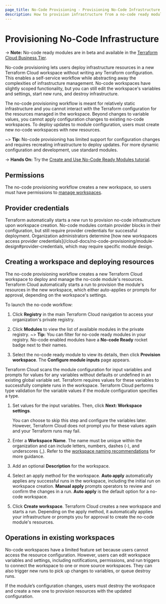 ```yaml
---
page_title: No-Code Provisioning - Provisioning No-Code Infrastructure
description: How to provision infrastructure from a no-code ready module.
---
```


# Provisioning No-Code Infrastructure

-> **Note:** No-code ready modules are in beta and available in the [Terraform Cloud Business Tier](https://www.hashicorp.com/products/terraform/pricing).

No-code provisioning lets users deploy infrastructure resources in a new Terraform Cloud workspace without writing any Terraform configuration. This enables a self-service workflow while abstracting away the complexities of infrastructure management. No-code workspaces have slightly scoped functionality, but you can still edit the workspace's variables and settings, start new runs, and destroy infrastructure.

The no-code provisioning workflow is meant for relatively static infrastructure and you cannot interact with the Terraform configuration for the resources managed in the workspace. Beyond changes to variable values, you cannot apply configuration changes to existing no-code workspaces. To deploy updates to module configuration, users must create new no-code workspaces with new resources. 

~> **Tip:** No-code provisioning has limited support for configuration changes and requires recreating infrastructure to deploy updates. For more dynamic configuration and development, use standard modules.

-> **Hands On:** Try the [Create and Use No-Code Ready Modules tutorial](https://learn.hashicorp.com/tutorials/terraform/no-code-provisioning).
## Permissions

The no-code provisioning workflow creates a new workspace, so users must have permissions to [manage workspaces](/cloud-docs/users-teams-organizations/permissions#manage-workspaces).

## Provider credentials

Terraform automatically starts a new run to provision no-code infrastructure upon workspace creation. No-code modules contain provider blocks in their configuration, but still require provider credentials for successful deployment. Organization administrators determine [how new workspaces access provider credentials](/cloud-docs/no-code-provisioning/module-design#provider-credentials, which may require specific module design. 

## Creating a workspace and deploying resources

The no-code provisioning workflow creates a new Terraform Cloud workspace to deploy and manage the no-code module's resources. Terraform Cloud automatically starts a run to provision the module's resources in the new workspace, which either auto-applies or prompts for approval, depending on the workspace's settings.

To launch the no-code workflow:

1. Click **Registry** in the main Terraform Cloud navigation to access your organization's private registry. 

1. Click **Modules** to view the list of available modules in the private registry.
~> **Tip:** You can filter for no-code ready modules in your registry. No-code enabled modules have a **No-code Ready** rocket badge next to their names. 

1. Select the no-code ready module to view its details, then click **Provision workspace**. The **Configure module inputs** page appears. 

Terraform Cloud scans the module configuration for input variables and prompts for values for any variables without defaults or undefined in an existing global variable set. Terraform requires values for these variables to successfully complete runs in the workspace. Terraform Cloud performs type validation for the variable values if the module configuration specifies a type. 

1. Set values for the input variables. Then, click **Next: Workspace settings**.
    
	You can choose to skip this step and configure the variables later. However, Terraform Cloud does not prompt you for these values again and your Terraform runs may fail. 
    
1. Enter a **Workspace Name**. The name must be unique within the organization and can include letters, numbers, dashes (-), and underscores (_). Refer to the [workspace naming recommendations](/cloud-docs/workspaces/naming) for more guidance.

1. Add an optional **Description** for the workspace.

1. Select an apply method for the workspace. **Auto apply** automatically applies any successful runs in the workspace, including the initial run on workspace creation. **Manual apply** prompts operators to review and confirm the changes in a run. **Auto apply** is the default option for a no-code workspace.

1. Click **Create workspace**. Terraform Cloud creates a new workspace and starts a run. Depending on the apply method, it automatically applies your infrastructure or prompts you for approval to create the no-code module's resources.

## Operations in existing workspaces

No-code workspaces have a limited feature set because users cannot access the resource configuration. However, users can edit workspace variables and settings, including notifications, permissions, and run triggers to connect the workspace to one or more source workspaces. They can also trigger new runs to pick up changes to variables, or queue destroy runs.

If the module’s configuration changes, users must destroy the workspace and create a new one to provision resources with the updated configuration. 
